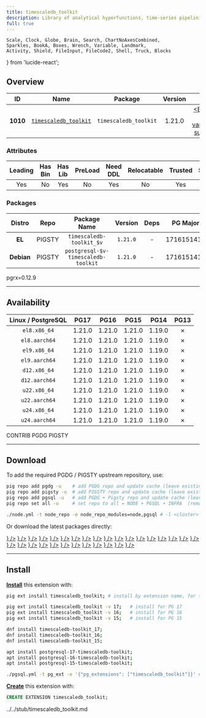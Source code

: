 ```yaml
---
title: timescaledb_toolkit
description: Library of analytical hyperfunctions, time-series pipelining, and other SQL utilities
full: true
---
```


    Scale, Clock, Globe, Brain, Search, ChartNoAxesCombined,
    Sparkles, BookA, Boxes, Wrench, Variable, Landmark,
    Activity, Shield, FileInput, FileCode2, Shell, Truck, Blocks
} from 'lucide-react';

## Overview

| <TooltipIconButton tooltip="Extension unique identifier" side="top">ID</TooltipIconButton> | <TooltipIconButton tooltip="Extension name" side="top">Name</TooltipIconButton> | <TooltipIconButton tooltip="Package name for installation" side="top">Package</TooltipIconButton> | <TooltipIconButton tooltip="Latest available extension version" side="top">Version</TooltipIconButton> | <TooltipIconButton tooltip="Extension category" side="top">Category</TooltipIconButton> | <TooltipIconButton tooltip="Open source license" side="top">License</TooltipIconButton> | <TooltipIconButton tooltip="Programming language" side="top">Lang</TooltipIconButton> |
|:--------:|:--------:|:----------:|:--------------:|:---------------------------------------:|:------------------------------------------------------:|:----:|
| **1010** | [`timescaledb_toolkit`](https://github.com/timescale/timescaledb-toolkit) | `timescaledb_toolkit` | 1.21.0 | <a href="/ext/time" className="no-underline"><Badge icon={<Clock />} variant="blue-subtle">TIME</Badge></a> | <a href="/ext/list/license#timescale" className="no-underline"><Badge icon={<Scale />} variant="gray-subtle">Timescale</Badge></a> | <a href="/ext/list/lang#rust"><Badge icon={<FileCode2 />} variant="amber-subtle">Rust</Badge></a> |

### Attributes

| <TooltipIconButton tooltip="The Primary Leading extension in the Package" side="top">Leading</TooltipIconButton> | <TooltipIconButton tooltip="Contains binary utils" side="top">Has Bin</TooltipIconButton> | <TooltipIconButton tooltip="Contains .so shared library files" side="top">Has Lib</TooltipIconButton> | <TooltipIconButton tooltip="Requires preloading via shared_preload_libraries" side="top">PreLoad</TooltipIconButton> | <TooltipIconButton tooltip="Requires CREATE EXTENSION DDL command" side="top">Need DDL</TooltipIconButton> | <TooltipIconButton tooltip="Can be installed in any schema" side="top">Relocatable</TooltipIconButton> | <TooltipIconButton tooltip="Can be created by non-superuser" side="top">Trusted</TooltipIconButton> | <TooltipIconButton tooltip="Schemas used by this extension" side="top">Schemas</TooltipIconButton> |
|:-------:|:-------:|:-------:|:-------:|:--------:|:-----------:|:-------:|:-------:|
| Yes | No | Yes | No | Yes | No | Yes | - |

### Packages

| <TooltipIconButton tooltip="Linux distribution family, EL or Debian" side="top">Distro</TooltipIconButton> | <TooltipIconButton tooltip="Package repository" side="top">Repo</TooltipIconButton> | <TooltipIconButton tooltip="The RPM/DEB Package Name Pattern (replace $v with real pg major)" side="top">Package Name</TooltipIconButton> | <TooltipIconButton tooltip="Latest package version" side="top">Version</TooltipIconButton> | <TooltipIconButton tooltip="RPM/DEB Package dependencies" side="top">Deps</TooltipIconButton> | <TooltipIconButton tooltip="Available in these PostgreSQL Major Versions" side="top">PG Major</TooltipIconButton> |
|:----------:|:--------:|:------------------------:|:-----------:|:------------:|:------------------:|
|   **EL**   | <Badge variant="amber-subtle"><span className="font-bold">PIGSTY</span></Badge> | `timescaledb-toolkit_$v` | `1.21.0` | - | <Badge variant="green-subtle">17</Badge><Badge variant="green-subtle">16</Badge><Badge variant="green-subtle">15</Badge><Badge variant="green-subtle">14</Badge><Badge variant="red-subtle">13</Badge> |
| **Debian** | <Badge variant="amber-subtle"><span className="font-bold">PIGSTY</span></Badge> | `postgresql-$v-timescaledb-toolkit` | `1.21.0` | - | <Badge variant="green-subtle">17</Badge><Badge variant="green-subtle">16</Badge><Badge variant="green-subtle">15</Badge><Badge variant="green-subtle">14</Badge><Badge variant="red-subtle">13</Badge> |


<Callout title="Comments" type="info">
    pgrx=0.12.9
</Callout>


------

## Availability

| <TooltipIconButton tooltip="Linux Distro Arch / PostgreSQL Major Version" side="top">Linux / PostgreSQL </TooltipIconButton> | **PG17** | **PG16** | **PG15** | <span className="text-red-500">**PG14**</span> | <span className="text-red-500">**PG13**</span> |
|:-----:|:-----:|:-----:|:-----:|:-----:|:-----:|
| `el8.x86_64` | <Badge variant="amber-subtle">1.21.0</Badge> | <Badge variant="amber-subtle">1.21.0</Badge> | <Badge variant="amber-subtle">1.21.0</Badge> | <Badge variant="amber-subtle">1.19.0</Badge> | <Badge variant="red-subtle">✗</Badge> |
| `el8.aarch64` | <Badge variant="amber-subtle">1.21.0</Badge> | <Badge variant="amber-subtle">1.21.0</Badge> | <Badge variant="amber-subtle">1.21.0</Badge> | <Badge variant="amber-subtle">1.19.0</Badge> | <Badge variant="red-subtle">✗</Badge> |
| `el9.x86_64` | <Badge variant="amber-subtle">1.21.0</Badge> | <Badge variant="amber-subtle">1.21.0</Badge> | <Badge variant="amber-subtle">1.21.0</Badge> | <Badge variant="amber-subtle">1.19.0</Badge> | <Badge variant="red-subtle">✗</Badge> |
| `el9.aarch64` | <Badge variant="amber-subtle">1.21.0</Badge> | <Badge variant="amber-subtle">1.21.0</Badge> | <Badge variant="amber-subtle">1.21.0</Badge> | <Badge variant="amber-subtle">1.19.0</Badge> | <Badge variant="red-subtle">✗</Badge> |
| `d12.x86_64` | <Badge variant="amber-subtle">1.21.0</Badge> | <Badge variant="amber-subtle">1.21.0</Badge> | <Badge variant="amber-subtle">1.21.0</Badge> | <Badge variant="amber-subtle">1.19.0</Badge> | <Badge variant="red-subtle">✗</Badge> |
| `d12.aarch64` | <Badge variant="amber-subtle">1.21.0</Badge> | <Badge variant="amber-subtle">1.21.0</Badge> | <Badge variant="amber-subtle">1.21.0</Badge> | <Badge variant="amber-subtle">1.19.0</Badge> | <Badge variant="red-subtle">✗</Badge> |
| `u22.x86_64` | <Badge variant="amber-subtle">1.21.0</Badge> | <Badge variant="amber-subtle">1.21.0</Badge> | <Badge variant="amber-subtle">1.21.0</Badge> | <Badge variant="amber-subtle">1.19.0</Badge> | <Badge variant="red-subtle">✗</Badge> |
| `u22.aarch64` | <Badge variant="amber-subtle">1.21.0</Badge> | <Badge variant="amber-subtle">1.21.0</Badge> | <Badge variant="amber-subtle">1.21.0</Badge> | <Badge variant="amber-subtle">1.19.0</Badge> | <Badge variant="red-subtle">✗</Badge> |
| `u24.x86_64` | <Badge variant="amber-subtle">1.21.0</Badge> | <Badge variant="amber-subtle">1.21.0</Badge> | <Badge variant="amber-subtle">1.21.0</Badge> | <Badge variant="amber-subtle">1.19.0</Badge> | <Badge variant="red-subtle">✗</Badge> |
| `u24.aarch64` | <Badge variant="amber-subtle">1.21.0</Badge> | <Badge variant="amber-subtle">1.21.0</Badge> | <Badge variant="amber-subtle">1.21.0</Badge> | <Badge variant="amber-subtle">1.19.0</Badge> | <Badge variant="red-subtle">✗</Badge> |

<Badge variant="green-subtle"><span className="font-black">CONTRIB</span></Badge> <Badge variant="blue-subtle"><span className="font-black">PGDG</span></Badge> <Badge variant="amber-subtle"><span className="font-black">PIGSTY</span></Badge>

------

## Download

To add the required PGDG / PIGSTY upstream repository, use:

```bash tab="pig"
pig repo add pgdg -u    # add PGDG repo and update cache (leave existing repos)
pig repo add pigsty -u  # add PIGSTY repo and update cache (leave existing repos)
pig repo add pgsql -u   # add PGDG + Pigsty repo and update cache (leave existing repos)
pig repo set all -u     # set repo to all = NODE + PGSQL + INFRA  (remove existing repos)
```
```bash tab="pigsty"
./node.yml -t node_repo -e node_repo_modules=node,pgsql # -l <cluster>
```

Or download the latest packages directly:

<Files>
    <Folder name="el8.x86_64">
        <a href="https://repo.pigsty.io/yum/pgsql/el8.x86_64/timescaledb-toolkit_17-1.21.0-1PIGSTY.el8.x86_64.rpm"><File name="timescaledb-toolkit_17-1.21.0-1PIGSTY.el8.x86_64.rpm" icon={<Package className="text-emerald-500" />} /></a>
        <a href="https://repo.pigsty.io/yum/pgsql/el8.x86_64/timescaledb-toolkit_16-1.21.0-1PIGSTY.el8.x86_64.rpm"><File name="timescaledb-toolkit_16-1.21.0-1PIGSTY.el8.x86_64.rpm" icon={<Package className="text-emerald-500" />} /></a>
        <a href="https://repo.pigsty.io/yum/pgsql/el8.x86_64/timescaledb-toolkit_15-1.21.0-1PIGSTY.el8.x86_64.rpm"><File name="timescaledb-toolkit_15-1.21.0-1PIGSTY.el8.x86_64.rpm" icon={<Package className="text-emerald-500" />} /></a>
    </Folder>
    <Folder name="el8.aarch64">
        <a href="https://repo.pigsty.io/yum/pgsql/el8.aarch64/timescaledb-toolkit_17-1.21.0-1PIGSTY.el8.aarch64.rpm"><File name="timescaledb-toolkit_17-1.21.0-1PIGSTY.el8.aarch64.rpm" icon={<Package className="text-orange-500" />} /></a>
        <a href="https://repo.pigsty.io/yum/pgsql/el8.aarch64/timescaledb-toolkit_16-1.21.0-1PIGSTY.el8.aarch64.rpm"><File name="timescaledb-toolkit_16-1.21.0-1PIGSTY.el8.aarch64.rpm" icon={<Package className="text-orange-500" />} /></a>
        <a href="https://repo.pigsty.io/yum/pgsql/el8.aarch64/timescaledb-toolkit_15-1.21.0-1PIGSTY.el8.aarch64.rpm"><File name="timescaledb-toolkit_15-1.21.0-1PIGSTY.el8.aarch64.rpm" icon={<Package className="text-orange-500" />} /></a>
    </Folder>
    <Folder name="el9.x86_64">
        <a href="https://repo.pigsty.io/yum/pgsql/el9.x86_64/timescaledb-toolkit_17-1.21.0-1PIGSTY.el9.x86_64.rpm"><File name="timescaledb-toolkit_17-1.21.0-1PIGSTY.el9.x86_64.rpm" icon={<Package className="text-emerald-500" />} /></a>
        <a href="https://repo.pigsty.io/yum/pgsql/el9.x86_64/timescaledb-toolkit_16-1.21.0-1PIGSTY.el9.x86_64.rpm"><File name="timescaledb-toolkit_16-1.21.0-1PIGSTY.el9.x86_64.rpm" icon={<Package className="text-emerald-500" />} /></a>
        <a href="https://repo.pigsty.io/yum/pgsql/el9.x86_64/timescaledb-toolkit_15-1.21.0-1PIGSTY.el9.x86_64.rpm"><File name="timescaledb-toolkit_15-1.21.0-1PIGSTY.el9.x86_64.rpm" icon={<Package className="text-emerald-500" />} /></a>
    </Folder>
    <Folder name="el9.aarch64">
        <a href="https://repo.pigsty.io/yum/pgsql/el9.aarch64/timescaledb-toolkit_17-1.21.0-1PIGSTY.el9.aarch64.rpm"><File name="timescaledb-toolkit_17-1.21.0-1PIGSTY.el9.aarch64.rpm" icon={<Package className="text-orange-500" />} /></a>
        <a href="https://repo.pigsty.io/yum/pgsql/el9.aarch64/timescaledb-toolkit_16-1.21.0-1PIGSTY.el9.aarch64.rpm"><File name="timescaledb-toolkit_16-1.21.0-1PIGSTY.el9.aarch64.rpm" icon={<Package className="text-orange-500" />} /></a>
        <a href="https://repo.pigsty.io/yum/pgsql/el9.aarch64/timescaledb-toolkit_15-1.21.0-1PIGSTY.el9.aarch64.rpm"><File name="timescaledb-toolkit_15-1.21.0-1PIGSTY.el9.aarch64.rpm" icon={<Package className="text-orange-500" />} /></a>
    </Folder>
    <Folder name="d12.x86_64">
        <a href="https://repo.pigsty.io/apt/pgsql/bookworm/pool/main/t/timescaledb-toolkit/postgresql-17-timescaledb-toolkit_1.21.0-1PIGSTY~bookworm_amd64.deb"><File name="postgresql-17-timescaledb-toolkit_1.21.0-1PIGSTY~bookworm_amd64.deb" icon={<Box className="text-emerald-500" />} /></a>
        <a href="https://repo.pigsty.io/apt/pgsql/bookworm/pool/main/t/timescaledb-toolkit/postgresql-16-timescaledb-toolkit_1.21.0-1PIGSTY~bookworm_amd64.deb"><File name="postgresql-16-timescaledb-toolkit_1.21.0-1PIGSTY~bookworm_amd64.deb" icon={<Box className="text-emerald-500" />} /></a>
        <a href="https://repo.pigsty.io/apt/pgsql/bookworm/pool/main/t/timescaledb-toolkit/postgresql-15-timescaledb-toolkit_1.21.0-1PIGSTY~bookworm_amd64.deb"><File name="postgresql-15-timescaledb-toolkit_1.21.0-1PIGSTY~bookworm_amd64.deb" icon={<Box className="text-emerald-500" />} /></a>
    </Folder>
    <Folder name="d12.aarch64">
        <a href="https://repo.pigsty.io/apt/pgsql/bookworm/pool/main/t/timescaledb-toolkit/postgresql-17-timescaledb-toolkit_1.21.0-1PIGSTY~bookworm_arm64.deb"><File name="postgresql-17-timescaledb-toolkit_1.21.0-1PIGSTY~bookworm_arm64.deb" icon={<Box className="text-orange-500" />} /></a>
        <a href="https://repo.pigsty.io/apt/pgsql/bookworm/pool/main/t/timescaledb-toolkit/postgresql-16-timescaledb-toolkit_1.21.0-1PIGSTY~bookworm_arm64.deb"><File name="postgresql-16-timescaledb-toolkit_1.21.0-1PIGSTY~bookworm_arm64.deb" icon={<Box className="text-orange-500" />} /></a>
        <a href="https://repo.pigsty.io/apt/pgsql/bookworm/pool/main/t/timescaledb-toolkit/postgresql-15-timescaledb-toolkit_1.21.0-1PIGSTY~bookworm_arm64.deb"><File name="postgresql-15-timescaledb-toolkit_1.21.0-1PIGSTY~bookworm_arm64.deb" icon={<Box className="text-orange-500" />} /></a>
    </Folder>
    <Folder name="u22.x86_64">
        <a href="https://repo.pigsty.io/apt/pgsql/jammy/pool/main/t/timescaledb-toolkit/postgresql-17-timescaledb-toolkit_1.21.0-1PIGSTY~jammy_amd64.deb"><File name="postgresql-17-timescaledb-toolkit_1.21.0-1PIGSTY~jammy_amd64.deb" icon={<Box className="text-emerald-500" />} /></a>
        <a href="https://repo.pigsty.io/apt/pgsql/jammy/pool/main/t/timescaledb-toolkit/postgresql-16-timescaledb-toolkit_1.21.0-1PIGSTY~jammy_amd64.deb"><File name="postgresql-16-timescaledb-toolkit_1.21.0-1PIGSTY~jammy_amd64.deb" icon={<Box className="text-emerald-500" />} /></a>
        <a href="https://repo.pigsty.io/apt/pgsql/jammy/pool/main/t/timescaledb-toolkit/postgresql-15-timescaledb-toolkit_1.21.0-1PIGSTY~jammy_amd64.deb"><File name="postgresql-15-timescaledb-toolkit_1.21.0-1PIGSTY~jammy_amd64.deb" icon={<Box className="text-emerald-500" />} /></a>
    </Folder>
    <Folder name="u22.aarch64">
        <a href="https://repo.pigsty.io/apt/pgsql/jammy/pool/main/t/timescaledb-toolkit/postgresql-17-timescaledb-toolkit_1.21.0-1PIGSTY~jammy_arm64.deb"><File name="postgresql-17-timescaledb-toolkit_1.21.0-1PIGSTY~jammy_arm64.deb" icon={<Box className="text-orange-500" />} /></a>
        <a href="https://repo.pigsty.io/apt/pgsql/jammy/pool/main/t/timescaledb-toolkit/postgresql-16-timescaledb-toolkit_1.21.0-1PIGSTY~jammy_arm64.deb"><File name="postgresql-16-timescaledb-toolkit_1.21.0-1PIGSTY~jammy_arm64.deb" icon={<Box className="text-orange-500" />} /></a>
        <a href="https://repo.pigsty.io/apt/pgsql/jammy/pool/main/t/timescaledb-toolkit/postgresql-15-timescaledb-toolkit_1.21.0-1PIGSTY~jammy_arm64.deb"><File name="postgresql-15-timescaledb-toolkit_1.21.0-1PIGSTY~jammy_arm64.deb" icon={<Box className="text-orange-500" />} /></a>
    </Folder>
    <Folder name="u24.x86_64">
        <a href="https://repo.pigsty.io/apt/pgsql/noble/pool/main/t/timescaledb-toolkit/postgresql-17-timescaledb-toolkit_1.21.0-1PIGSTY~noble_amd64.deb"><File name="postgresql-17-timescaledb-toolkit_1.21.0-1PIGSTY~noble_amd64.deb" icon={<Box className="text-emerald-500" />} /></a>
        <a href="https://repo.pigsty.io/apt/pgsql/noble/pool/main/t/timescaledb-toolkit/postgresql-16-timescaledb-toolkit_1.21.0-1PIGSTY~noble_amd64.deb"><File name="postgresql-16-timescaledb-toolkit_1.21.0-1PIGSTY~noble_amd64.deb" icon={<Box className="text-emerald-500" />} /></a>
        <a href="https://repo.pigsty.io/apt/pgsql/noble/pool/main/t/timescaledb-toolkit/postgresql-15-timescaledb-toolkit_1.21.0-1PIGSTY~noble_amd64.deb"><File name="postgresql-15-timescaledb-toolkit_1.21.0-1PIGSTY~noble_amd64.deb" icon={<Box className="text-emerald-500" />} /></a>
    </Folder>
    <Folder name="u24.aarch64">
        <a href="https://repo.pigsty.io/apt/pgsql/noble/pool/main/t/timescaledb-toolkit/postgresql-17-timescaledb-toolkit_1.21.0-1PIGSTY~noble_arm64.deb"><File name="postgresql-17-timescaledb-toolkit_1.21.0-1PIGSTY~noble_arm64.deb" icon={<Box className="text-orange-500" />} /></a>
        <a href="https://repo.pigsty.io/apt/pgsql/noble/pool/main/t/timescaledb-toolkit/postgresql-16-timescaledb-toolkit_1.21.0-1PIGSTY~noble_arm64.deb"><File name="postgresql-16-timescaledb-toolkit_1.21.0-1PIGSTY~noble_arm64.deb" icon={<Box className="text-orange-500" />} /></a>
        <a href="https://repo.pigsty.io/apt/pgsql/noble/pool/main/t/timescaledb-toolkit/postgresql-15-timescaledb-toolkit_1.21.0-1PIGSTY~noble_arm64.deb"><File name="postgresql-15-timescaledb-toolkit_1.21.0-1PIGSTY~noble_arm64.deb" icon={<Box className="text-orange-500" />} /></a>
    </Folder>
</Files>

------

## Install

[**Install**](/docs/pgsql/ext/install) this extension with:

```bash tab="pig"
pig ext install timescaledb_toolkit; # install by extension name, for the current active PG version

pig ext install timescaledb_toolkit -v 17;   # install for PG 17
pig ext install timescaledb_toolkit -v 16;   # install for PG 16
pig ext install timescaledb_toolkit -v 15;   # install for PG 15
```
```bash tab="yum" 
dnf install timescaledb-toolkit_17;
dnf install timescaledb-toolkit_16;
dnf install timescaledb-toolkit_15;
```
```bash tab="apt" 
apt install postgresql-17-timescaledb-toolkit;
apt install postgresql-16-timescaledb-toolkit;
apt install postgresql-15-timescaledb-toolkit;
```
```bash tab="ansible"
./pgsql.yml -t pg_ext -e '{"pg_extensions": ["timescaledb_toolkit"]}' # -l <cls>
```

[**Create**](/docs/pgsql/ext/create) this extension with:

```sql
CREATE EXTENSION timescaledb_toolkit;
```


<include>../../stub/timescaledb_toolkit.md</include>
